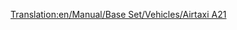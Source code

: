[[Translation:en/Manual/Base Set/Vehicles/Airtaxi A21]]

{{es/Aeronaves|Nombre=Airtaxi A21
|Imagen=[[File:en/AirbusA300.png|Airtaxi A21]]
|Precio=82.030 € (41.015 £)
|Velocidad=947 km/h (592 mph)
|Coste-anual=13.218 € (6,609 £)
|Diseño=1973
|Duración=24
|Capacidad=260 pasajeros y 30 sacos de correo
|
|Descripción=El primer Airtaxi/Airbus. Bastante decente
|Vida-real=Airbus A300
}}